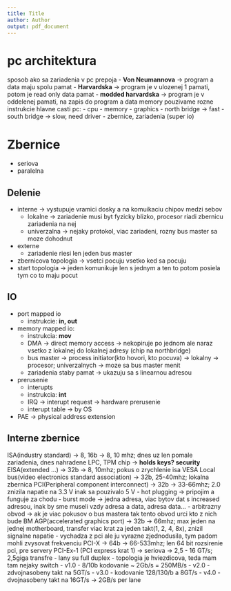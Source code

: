 ```yaml
---
title: Title
author: Author
output: pdf_document
---
```


# pc architektura
sposob ako sa zariadenia v pc prepoja
- **Von Neumannova** -> program a data maju spolu pamat
- **Harvardska** -> program je v ulozenej 1 pamati, potom je read only data pamat
- **modded harvardska** -> program je v oddelenej pamati, na zapis do program a data memory pouzivame rozne instrukcie
hlavne casti pc:
- cpu
- memory
- graphics
- north bridge -> fast
- south bridge -> slow, need driver
- zbernice, zariadenia (super io)

# Zbernice
- seriova
- paralelna

## Delenie
- interne -> vystupuje vramici dosky a na komuikaciu chipov medzi sebov
    - lokalne -> zariadenie musi byt fyzicky blizko, procesor riadi zbernicu zariadenia na nej
    - univerzalna -> nejaky protokol, viac zariadeni, rozny bus master sa moze dohodnut
- externe
    - zariadenie riesi len jeden bus master
- zbernicova topologia -> vsetci pocuju vsetko ked sa pocuju
- start topologia -> jeden komunikuje len s jednym a ten to potom posiela tym co to maju pocut

## IO
- port mapped io
    - instrukcie: **in, out**
- memory mapped io:
    - instrukcia: **mov**
    - DMA -> direct memory access -> nekopiruje po jednom ale naraz vsetko z lokalnej do lokalnej adresy (chip na northbridge)
    - bus master -> process initiator(kto hovori, kto pocuva) -> lokalny -> procesor; univerzalnych -> moze sa bus master menit
    - zariadenia staby pamat -> ukazuju sa s linearnou adresou
- prerusenie
    - interupts
    - instrukcia: **int**
    - IRQ -> interupt request -> hardware prerusenie
    - interupt table -> by OS
- PAE -> physical address extension

## Interne zbernice
ISA(industry standard) -> 8, 16b -> 8, 10 mhz; dnes uz len pomale zariadenia, dnes nahradene LPC, TPM chip -> **holds keys? security**
EISA(extended ...) -> 32b -> 8, 10mhz; pokus o zrychlenie isa
VESA Local bus(video electronics standard association) -> 32b, 25-40mhz; lokalna zbernica
PCI(Peripheral component interconnect) -> 32b -> 33-66mhz; 2.0 znizila napatie na 3.3 V inak sa pouzivalo 5 V
    - hot plugging -> pripojim a funguje za chodu
    - burst mode -> jedna adresa, viac bytov dat s increased adresou, inak by sme museli vzdy adresa a data, adresa data...
    - arbitrazny obvod -> ak je viac pokusov o bus mastera tak tento obvod urci kto z nich bude BM
AGP(accelerated graphics port) -> 32b -> 66mhz; max jeden na jednej motherboard, transfer viac krat za jeden takt(1, 2, 4, 8x), znizil signalne napatie
    - vychadza z pci ale ju vyrazne zjednodusila, tym padom mohli zvysovat frekvenciu
PCI-X -> 64b -> 66-533mhz; len 64 bit rozsirenie pci, pre servery
PCI-Ex-1 (PCI express krat 1) -> seriova -> 2,5 - 16 GT/s; 2,5giga transfre
    - lany su full duplex
    - topologia je hviezdicova, teda mam tam nejaky switch
    - v1.0 - 8/10b kodovanie ~ 2Gb/s = 250MB/s
    - v2.0 - zdvojnasobeny takt na 5GT/s
    - v3.0 - kodovanie 128/130/b a 8GT/s
    - v4.0 - dvojnasobeny takt na 16GT/s -> 2GB/s per lane
